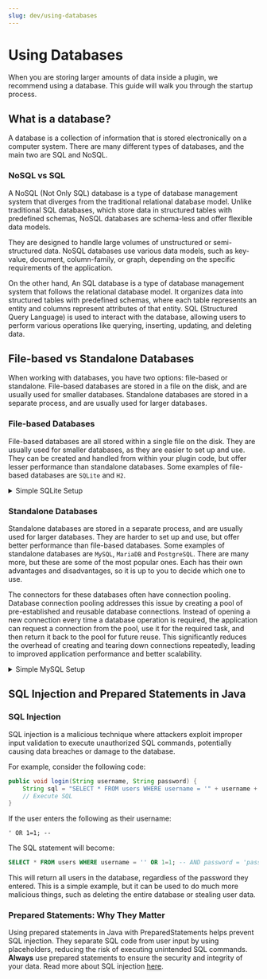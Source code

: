 ```yaml
---
slug: dev/using-databases
---
```


# Using Databases

When you are storing larger amounts of data inside a plugin, we recommend using a database. This guide will walk you through the startup process.

## What is a database?

A database is a collection of information that is stored electronically on a computer system. There are many different types of databases,
and the main two are SQL and NoSQL.

### NoSQL vs SQL

A NoSQL (Not Only SQL) database is a type of database management system that diverges from the traditional relational database model. 
Unlike traditional SQL databases, which store data in structured tables with predefined schemas, NoSQL databases are schema-less 
and offer flexible data models. 

They are designed to handle large volumes of unstructured or semi-structured data. 
NoSQL databases use various data models, such as key-value, document, column-family, or graph, depending on 
the specific requirements of the application.

On the other hand, An SQL database is a type of database management system that follows the relational database model. 
It organizes data into structured tables with predefined schemas, where each table represents an entity and columns 
represent attributes of that entity. SQL (Structured Query Language) is used to interact with the database, 
allowing users to perform various operations like querying, inserting, updating, and deleting data.

## File-based vs Standalone Databases

When working with databases, you have two options: file-based or standalone. File-based databases are stored in a file on the disk,
and are usually used for smaller databases. Standalone databases are stored in a separate process, and are usually used for larger databases.

### File-based Databases

File-based databases are all stored within a single file on the disk. They are usually used for smaller databases, as they are easier to set up and use.
They can be created and handled from within your plugin code, but offer lesser performance than standalone databases.
Some examples of file-based databases are `SQLite` and `H2`.

<details>
    <summary>Simple SQLite Setup</summary>

## SQLite

To work with SQLite you will need a driver to connect / initialise the database. 

:::note

The JDBC Driver is bundled with Paper, so you do not need to shade/relocate it in your plugin.

:::

### Usage

From here, you must invoke a `Class.forName` on the driver to allow it to initialise and then create the connection to the database:

```java
public class DatabaseManager {
    
    public void connect() {
        Class.forName("org.sqlite.JDBC");
        Connection connection = DriverManager.getConnection("jdbc:sqlite:plugins/TestPlugin/database.db");
    }
}
```

To learn more about the Java Database Connection, see [here](https://www.baeldung.com/java-jdbc)

</details>

### Standalone Databases

Standalone databases are stored in a separate process, and are usually used for larger databases. They are harder to set up and use,
but offer better performance than file-based databases. Some examples of standalone databases are `MySQL`, `MariaDB` and `PostgreSQL`.
There are many more, but these are some of the most popular ones. Each has their own advantages and disadvantages,
so it is up to you to decide which one to use.

The connectors for these databases often have connection pooling. Database connection pooling addresses this issue by
creating a pool of pre-established and reusable database connections. Instead of opening a new connection every time a
database operation is required, the application can request a connection from the pool, use it for the required task,
and then return it back to the pool for future reuse. This significantly reduces the overhead of creating and tearing
down connections repeatedly, leading to improved application performance and better scalability.

<details>
    <summary>Simple MySQL Setup</summary>

## MySQL

Working with MySQL requires a few more steps, however it can offer performance benefits for larger databases with 
many tables and concurrent accesses. This is a short setup guide for using the [Hikari](https://github.com/brettwooldridge/HikariCP) library with MySQL.

:::note

This will require a running MySQL database to connect to.

:::

First, add the dependency to your project with the following dependency:

### Maven
```xml
<dependency>
    <groupId>com.zaxxer</groupId>
    <artifactId>HikariCP</artifactId>
    <version>4.0.3</version>
    <scope>compile</scope>
</dependency>
```

### Gradle
```kotlin
dependencies {
    implementation("com.zaxxer:HikariCP:4.0.3")
}
```

:::caution

The Hikari library is not bundled with Paper, so you will need to shade/relocate it. In Gradle, you will need to use the shadow task.
Alternatively, you can use the Library loader with your paper plugin to load the library at runtime. See [here](../getting-started/paper-plugins.md#Loaders)
for more information on how to use this.

:::

### Usage

Once you have the dependency added, we can work with the connector in our code:

```java
public class DatabaseManager {
    
    public void connect() {
        HikariConfig config = new HikariConfig();
        config.setJdbcUrl("jdbc://mysql://localhost:3306/mydatabase"); // Address of your running MySQL database
        config.setUsername("username"); // Username
        config.setPassword("password"); // Password
        config.setMaximumPoolSize(10); // Pool size defaults to 10

        config.addDataSourceProperty("", ""); // MISC settings to add
        HikariDataSource dataSource = new HikariDataSource(config);

        try (Connection connection = dataSource.getConnection()) {
            // Use a try-with-resources here to autoclose the connection.
            PreparedStatement sql = connection.prepareStatement("SQL");
            // Execute statement
        } catch (Exception e) {
            // Handle any exceptions that arise from getting / handing the exception.
        }
    }
}
```

</details>

## SQL Injection and Prepared Statements in Java

### SQL Injection

SQL injection is a malicious technique where attackers exploit improper input validation to execute unauthorized SQL commands, 
potentially causing data breaches or damage to the database.

For example, consider the following code:

```java
public void login(String username, String password) {
    String sql = "SELECT * FROM users WHERE username = '" + username + "' AND password = '" + password + "'";
    // Execute SQL
}
```

If the user enters the following as their username:

```
' OR 1=1; --
```

The SQL statement will become:

```sql
SELECT * FROM users WHERE username = '' OR 1=1; -- AND password = 'password'
```

This will return all users in the database, regardless of the password they entered. This is a simple example,
but it can be used to do much more malicious things, such as deleting the entire database or stealing user data.

### Prepared Statements: Why They Matter

Using prepared statements in Java with PreparedStatements helps prevent SQL injection. 
They separate SQL code from user input by using placeholders, reducing the risk of executing unintended SQL commands. 
**Always** use prepared statements to ensure the security and integrity of your data. Read more about SQL injection [here](https://www.baeldung.com/sql-injection).
